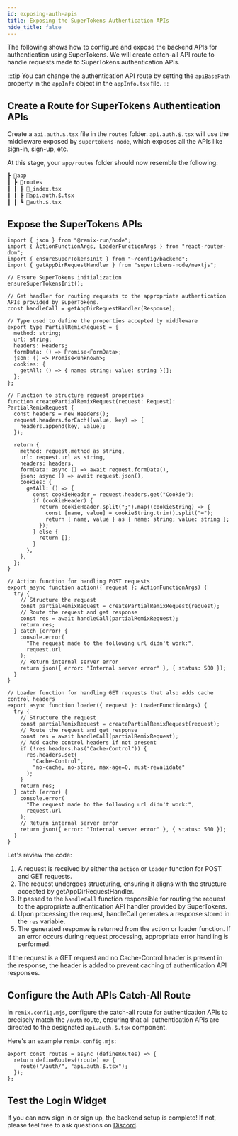 ```yaml
---
id: exposing-auth-apis
title: Exposing the SuperTokens Authentication APIs
hide_title: false
---
```


<!-- COPY DOCS -->
<!-- ./thirdpartyemailpassword/remix/exposing-auth-apis.mdx -->

The following shows how to configure and expose the backend APIs for authentication using SuperTokens. We will create catch-all API route to handle requests made to SuperTokens authentication APIs.

:::tip
You can change the authentication API route by setting the `apiBasePath` property in the `appInfo` object in the `appInfo.tsx` file.
:::

## Create a Route for SuperTokens Authentication APIs

Create a `api.auth.$.tsx` file in the `routes` folder. `api.auth.$.tsx` will use the middleware exposed by `supertokens-node`, which exposes all the APIs like sign-in, sign-up, etc.

At this stage, your `app/routes` folder should now resemble the following:

```bash
┣ 📂app
┃ ┣ 📂routes
┃ ┃ ┣ 📜_index.tsx
┃ ┃ ┣ 📜api.auth.$.tsx
┃ ┃ ┗ 📜auth.$.tsx
```

## Expose the SuperTokens APIs

```tsx title="/app/routes/api/auth/$.tsx"
import { json } from "@remix-run/node";
import { ActionFunctionArgs, LoaderFunctionArgs } from "react-router-dom";
import { ensureSuperTokensInit } from "~/config/backend";
import { getAppDirRequestHandler } from "supertokens-node/nextjs";

// Ensure SuperTokens initialization
ensureSuperTokensInit();

// Get handler for routing requests to the appropriate authentication APIs provided by SuperTokens.
const handleCall = getAppDirRequestHandler(Response);

// Type used to define the properties accepted by middleware
export type PartialRemixRequest = {
  method: string;
  url: string;
  headers: Headers;
  formData: () => Promise<FormData>;
  json: () => Promise<unknown>;
  cookies: {
    getAll: () => { name: string; value: string }[];
  };
};

// Function to structure request properties
function createPartialRemixRequest(request: Request): PartialRemixRequest {
  const headers = new Headers();
  request.headers.forEach((value, key) => {
    headers.append(key, value);
  });

  return {
    method: request.method as string,
    url: request.url as string,
    headers: headers,
    formData: async () => await request.formData(),
    json: async () => await request.json(),
    cookies: {
      getAll: () => {
        const cookieHeader = request.headers.get("Cookie");
        if (cookieHeader) {
          return cookieHeader.split(";").map((cookieString) => {
            const [name, value] = cookieString.trim().split("=");
            return { name, value } as { name: string; value: string };
          });
        } else {
          return [];
        }
      },
    },
  };
}

// Action function for handling POST requests
export async function action({ request }: ActionFunctionArgs) {
  try {
    // Structure the request
    const partialRemixRequest = createPartialRemixRequest(request);
    // Route the request and get response
    const res = await handleCall(partialRemixRequest);
    return res;
  } catch (error) {
    console.error(
      "The request made to the following url didn't work:",
      request.url
    );
    // Return internal server error
    return json({ error: "Internal server error" }, { status: 500 });
  }
}

// Loader function for handling GET requests that also adds cache control headers
export async function loader({ request }: LoaderFunctionArgs) {
  try {
    // Structure the request
    const partialRemixRequest = createPartialRemixRequest(request);
    // Route the request and get response
    const res = await handleCall(partialRemixRequest);
    // Add cache control headers if not present
    if (!res.headers.has("Cache-Control")) {
      res.headers.set(
        "Cache-Control",
        "no-cache, no-store, max-age=0, must-revalidate"
      );
    }
    return res;
  } catch (error) {
    console.error(
      "The request made to the following url didn't work:",
      request.url
    );
    // Return internal server error
    return json({ error: "Internal server error" }, { status: 500 });
  }
}
```

Let's review the code:

1. A request is received by either the `action` or `loader` function for POST and GET requests.
2. The request undergoes structuring, ensuring it aligns with the structure accepted by getAppDirRequestHandler.
3. It passed to the `handleCall` function responsible for routing the request to the appropriate authentication API handler provided by SuperTokens.
4. Upon processing the request, handleCall generates a response stored in the `res` variable.
5. The generated response is returned from the action or loader function. If an error occurs during request processing, appropriate error handling is performed.

If the request is a GET request and no Cache-Control header is present in the response, the header is added to prevent caching of authentication API responses.

## Configure the Auth APIs Catch-All Route

In `remix.config.mjs`, configure the catch-all route for authentication APIs to precisely match the `/auth` route, ensuring that all authentication APIs are directed to the designated `api.auth.$.tsx` component.

Here's an example `remix.config.mjs`:

```tsx title="/app/routes/api/remix.config.mjs"
export const routes = async (defineRoutes) => {
  return defineRoutes((route) => {
    route("/auth/", "api.auth.$.tsx");
  });
};
```

## Test the Login Widget

If you can now sign in or sign up, the backend setup is complete! If not, please feel free to ask questions on [Discord](https://supertokens.com/discord).

